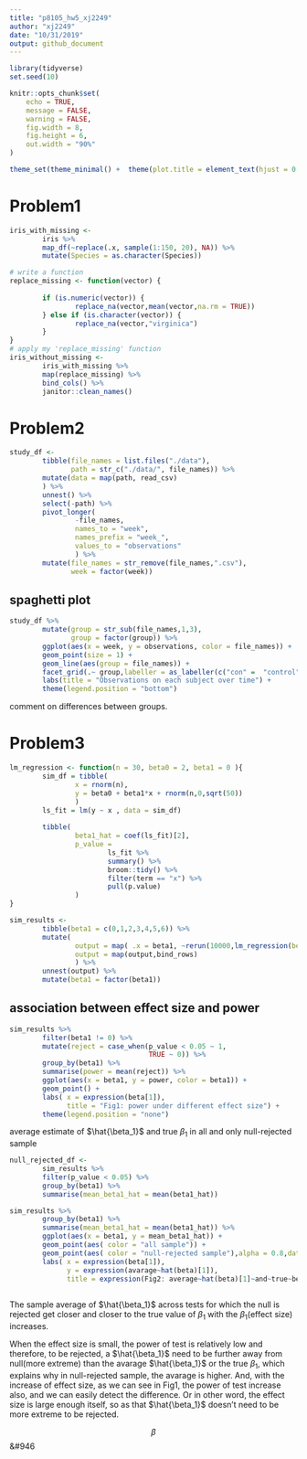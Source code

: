 ```yaml
---
title: "p8105_hw5_xj2249"
author: "xj2249"
date: "10/31/2019"
output: github_document
---
```


```r
library(tidyverse)
set.seed(10)

knitr::opts_chunk$set(
	echo = TRUE,
	message = FALSE,
	warning = FALSE,
	fig.width = 8, 
	fig.height = 6,
	out.width = "90%"
)

theme_set(theme_minimal() +  theme(plot.title = element_text(hjust = 0.5)) + theme(legend.position = "bottom") + theme(legend.title = element_blank()) )
```

# Problem1
```r
iris_with_missing <-
        iris %>% 
        map_df(~replace(.x, sample(1:150, 20), NA)) %>%
        mutate(Species = as.character(Species))

# write a function
replace_missing <- function(vector) {
        
        if (is.numeric(vector)) {
                replace_na(vector,mean(vector,na.rm = TRUE))
        } else if (is.character(vector)) {
                replace_na(vector,"virginica")
        }
}
# apply my 'replace_missing' function
iris_without_missing <-
        iris_with_missing %>% 
        map(replace_missing) %>% 
        bind_cols() %>% 
        janitor::clean_names() 
```


# Problem2
```r
study_df <- 
        tibble(file_names = list.files("./data"),
               path = str_c("./data/", file_names)) %>%
        mutate(data = map(path, read_csv)
        ) %>% 
        unnest() %>% 
        select(-path) %>% 
        pivot_longer(
                -file_names,
                names_to = "week",
                names_prefix = "week_",
                values_to = "observations"
                ) %>% 
        mutate(file_names = str_remove(file_names,".csv"),
               week = factor(week)) 
```

## spaghetti plot
```r
study_df %>% 
        mutate(group = str_sub(file_names,1,3),
               group = factor(group)) %>% 
        ggplot(aes(x = week, y = observations, color = file_names)) +
        geom_point(size = 1) +
        geom_line(aes(group = file_names)) +
        facet_grid(.~ group,labeller = as_labeller(c("con" =  "control", "exp" = "experiment"))) +
        labs(title = "Observations on each subject over time") + 
        theme(legend.position = "bottom")
```

comment on differences between groups.


# Problem3
```r
lm_regression <- function(n = 30, beta0 = 2, beta1 = 0 ){
        sim_df = tibble(
                x = rnorm(n),
                y = beta0 + beta1*x + rnorm(n,0,sqrt(50))
                )
        ls_fit = lm(y ~ x , data = sim_df)
        
        tibble(
                beta1_hat = coef(ls_fit)[2],
                p_value = 
                        ls_fit %>% 
                        summary() %>% 
                        broom::tidy() %>% 
                        filter(term == "x") %>% 
                        pull(p.value)
                )
}

```


```r
sim_results <-
        tibble(beta1 = c(0,1,2,3,4,5,6)) %>% 
        mutate(
                output = map( .x = beta1, ~rerun(10000,lm_regression(beta1 = .x ))),
                output = map(output,bind_rows)
                ) %>% 
        unnest(output) %>% 
        mutate(beta1 = factor(beta1))
```

## association between effect size and power
```r
sim_results %>% 
        filter(beta1 != 0) %>% 
        mutate(reject = case_when(p_value < 0.05 ~ 1,
                                  TRUE ~ 0)) %>% 
        group_by(beta1) %>% 
        summarise(power = mean(reject)) %>% 
        ggplot(aes(x = beta1, y = power, color = beta1)) +
        geom_point() + 
        labs( x = expression(beta[1]),
              title = "Fig1: power under different effect size") +
        theme(legend.position = "none")

```

average estimate of $\hat{\beta_1}$ and true $\beta_1$ in all and only null-rejected sample 

```r
null_rejected_df <- 
        sim_results %>% 
        filter(p_value < 0.05) %>% 
        group_by(beta1) %>% 
        summarise(mean_beta1_hat = mean(beta1_hat))

sim_results %>% 
        group_by(beta1) %>% 
        summarise(mean_beta1_hat = mean(beta1_hat)) %>% 
        ggplot(aes(x = beta1, y = mean_beta1_hat)) +
        geom_point(aes( color = "all sample")) +
        geom_point(aes( color = "null-rejected sample"),alpha = 0.8,data = null_rejected_df) + 
        labs( x = expression(beta[1]),
              y = expression(avarage~hat(beta)[1]),
              title = expression(Fig2: average~hat(beta)[1]~and~true~beta[1]~among~all~and~null-rejected~sample)) 
        
```

The sample average of $\hat{\beta_1}$ across tests for which the null is rejected get closer and closer to the true value of  $\beta_1$ with the $\beta_1$(effect size) increases. 

When the effect size is small, the power of test is relatively low and therefore,
to be rejected, a $\hat{\beta_1}$ need to be further away from null(more extreme) than the avarage $\hat{\beta_1}$ or the true $\beta_1$, which explains why in null-rejected sample, the avarage is higher. And, with the increase of effect size, as we can see in Fig1, the power of test increase also, and we can easily detect the difference. Or in other word, the effect size is large enough itself, so as that $\hat{\beta_1}$ doesn't need to be more extreme to be rejected.

$$
\beta
$$
&#946
